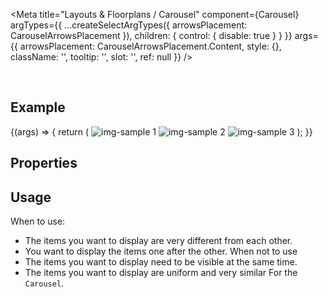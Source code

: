 
<Meta
  title="Layouts & Floorplans / Carousel"
  component={Carousel}
  argTypes={{
    ...createSelectArgTypes({ arrowsPlacement: CarouselArrowsPlacement }),
    children: { control: { disable: true } }
  }}
  args={{
    arrowsPlacement: CarouselArrowsPlacement.Content,
    style: {},
    className: '',
    tooltip: '',
    slot: '',
    ref: null
  }}
/>

<DocsHeader />

<br />

## Example

<Canvas>
  <Story name="Default">
    {(args) => {
      return (
        <Carousel {...args}>
          <img src="https://sap.github.io/ui5-webcomponents/assets/images/sample1.jpg" alt="img-sample 1" />
          <img src="https://sap.github.io/ui5-webcomponents/assets/images/sample2.jpg" alt="img-sample 2" />
          <img src="https://sap.github.io/ui5-webcomponents/assets/images/sample3.jpg" alt="img-sample 3" />
        </Carousel>
      );
    }}
  </Story>
</Canvas>

## Properties

<ArgsTable story="." />

## Usage

When to use:

- The items you want to display are very different from each other.
- You want to display the items one after the other.
  When not to use
- The items you want to display need to be visible at the same time.
- The items you want to display are uniform and very similar For the `Carousel`.
